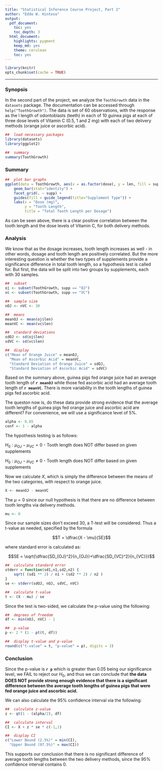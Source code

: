 ```yaml
---
title: "Statistical Inference Course Project, Part 2"
author: "Eddo W. Hintoso"
output:
  pdf_document:
    toc: yes
    toc_depth: 3
  html_document:
    highlights: pygment
    keep_md: yes
    theme: cerulean
    toc: yes
---
```


```r
library(knitr)
opts_chunk$set(cache = TRUE)
```

****

### Synopsis

In the second part of the project, we analyze the `ToothGrowth` data in the `datasets` package. The documentation can be accessed through `help("ToothGrowth")`. The data is set of 60 observations, with the response as the l length of odontoblasts (teeth) in each of 10 guinea pigs at each of three dose levels of Vitamin C (0.5, 1 and 2 mg) with each of two delivery methods (orange juice or ascorbic acid).
```r
##  load necessary packages
library(datasets)
library(ggplot2)

##  summary
summary(ToothGrowth)
```

### Summary
```r
##  plot bar graphs
ggplot(data = ToothGrowth, aes(x = as.factor(dose), y = len, fill = supp)) +
    geom_bar(stat="identity") +
    facet_grid(. ~ supp) +
    guides(fill = guide_legend(title="Supplement Type")) +
    labs(x = "Dose (mg)",
         y = "Tooth Length",
         title = "Total Tooth Length per Dosage")
```

As can be seen above, there is a clear positive correlation between the tooth length and the dose levels of Vitamin C, for both delivery methods.

### Analysis

We know that as the dosage increases, tooth length increases as well - in other words, dosage and tooth length are positively correlated. But the more interesting question is whether the two types of supplements provide a significance difference in total tooth length, so a hypothesis test is called for. But first, the data will be split into two groups by supplements, each with 30 samples.
```r
##  subset
oj <- subset(ToothGrowth, supp == "OJ")
vc <- subset(ToothGrowth, supp == "VC")

##  sample size
nOJ <- nVC <- 30

##  means
meanOJ <- mean(oj$len)
meanVC <- mean(vc$len)

##  standard deviations
sdOJ <- sd(oj$len)
sdVC <- sd(vc$len)

##  display
c("Mean of Orange Juice" = meanOJ,
  "Mean of Ascorbic Acid" = meanVC,
  "Standard Deviation of Orange Juice" = sdOJ,
  "Standard Deviation of Ascorbic Acid" = sdVC)
```

Based on the summary above, guinea pigs fed orange juice had an average tooth length of **`r meanOJ`** while those fed ascorbic acid had an average tooth length of **`r meanVC`**. There is more variability in the tooth lengths of guinea pigs fed ascorbic acid.

The queston now is, do these data provide strong evidence that the average tooth lengths of guinea pigs fed orange juice and ascorbic acid are different? For convenience, we will use a significance level of 5%.
```r
alpha <- 0.05
conf <- 1 - alpha
```

The hypothesis testing is as follows:

$H_0: \mu_{OJ} - \mu_{VC} = 0$ - Tooth length does NOT differ based on given supplements

$H_0: \mu_{OJ} - \mu_{VC} \neq 0$ - Tooth length does NOT differ based on given supplements

Now we calculate $X$, which is simply the difference between the means of the two categories, with respect to orange juice.
```r
X <- meanOJ - meanVC
```

The $\mu = 0$ since our null hypothesis is that there are no difference between tooth lengths via delivery methods.
```r
mu <- 0
```

Since our sample sizes don't exceed 30, a T-test will be considered. Thus a t-value as needed, specified by the formula

$$T = \dfrac{X - \mu}{SE}$$

where standard error is calculated as:

$$SE = \sqrt{\dfrac{SD_{OJ}^2}{n_{OJ}}+\dfrac{SD_{VC}^2}{n_{VC}}}$$

```r
##  calculate standard error
stderr = function(sd1,n1,sd2,n2) {
    sqrt( (sd1 ** 2) / n1 + (sd2 ** 2) / n2 )
}
se <- stderr(sdOJ, nOJ, sdVC, nVC)

##  calculate t-value
t <- (X - mu) / se
```

Since the test is two-sided, we calculate the p-value using the following:
```r
##  degrees of freedom
df <- min(nOJ, nVC) - 1

##  p-value
p <- 2 * (1 - pt(t, df))

##  display t-value and p-value
round(c("t-value" = t, "p-value" = p), digits = 3)
```

### Conclusion

Since the p-value is **`r p`** which is greater than $0.05$ being our significance level, we FAIL to reject our $H_0$, and thus we can conclude that **the data DOES NOT provide strong enough evidence that there is a significant difference between the average tooth lengths of guinea pigs that were fed orange juice and ascorbic acid.**

We can also calculate the 95% confidence interval via the following:
```r
##  calculate z-value
z <- qt(1 - (alpha/2), df)

##  calculate interval
CI <- X + z * se * c(-1,1)

##  display CI
c("Lower Bound (2.5%)" = min(CI),
  "Upper Bound (97.5%)" = max(CI))
```

This supports our conclusion that there is no significant difference of average tooth lengths between the two delivery methods, since the 95% confidence interval contains 0.